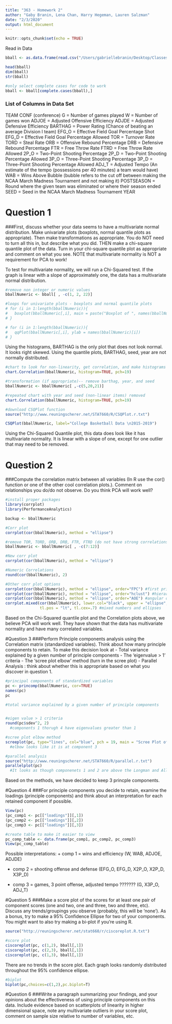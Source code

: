 ```yaml
---
title: "363 - Homework 2"
author: "Gaby Branin, Lena Chan, Harry Hegeman, Lauren Salzman"
date: "2/3/2020"
output: html_document
---
```


```r
knitr::opts_chunk$set(echo = TRUE)
```
Read in Data
```r
bball <- as.data.frame(read.csv("/Users/gabriellebranin/Desktop/Classes/Spring 2020/S&DS 363/college-basketball-dataset/cbb.csv", header = TRUE))

head(bball)
dim(bball)
str(bball)

#only select complete cases for code to work
bball <- bball[complete.cases(bball),]

```
### List of Columns in Data Set

TEAM
CONF (conference)
G = Number of games played
W = Number of games won
ADJOE = Adjusted Offensive Efficiency
ADJDE = Adjusted Defensive Efficiency
BARTHAG = Power Rating (Chance of beating an average Division I team)
EFG_O = Effective Field Goal Percentage Shot
EFG_D = Effective Field Goal Percentage Allowed
TOR = Turnover Rate
TORD = Steal Rate
ORB = Offensive Rebound Percentage
DRB = Defensive Rebound Percentage
FTR = Free Throw Rate
FTRD = Free Throw Rate Allowed
2P_O = Two-Point Shooting Percentage
2P_D = Two-Point Shooting Percentage Allowed
3P_O = Three-Point Shooting Percentage
3P_D = Three-Point Shooting Percentage Allowed
ADJ_T = Adjusted Tempo (An estimate of the tempo (possessions per 40 minutes) a team would have)
WAB = Wins Above Bubble (bubble refers to the cut off between making the NCAA March Madness Tournament and not making it)
POSTSEASON = Round where the given team was eliminated or where their season ended
SEED = Seed in the NCAA March Madness Tournament
YEAR


# Question 1
###First, discuss whether your data seems to have a multivariate normal distribution. Make univariate plots (boxplots, normal quantile plots as appropriate). Then make transformations as appropriate. You do NOT need to turn all this in, but describe what you did. THEN make a chi-square quantile plot of the data. Turn in your chi-square quantile plot as appropriate and comment on what you see. NOTE that multivariate normality is NOT a requirement for PCA to work!


To test for multivariate normality, we will run a Chi-Squared test. If the graph is linear with a slope of approximately one, the data has a multivariate normal distribution.

```r
#remove non integer or numeric values
bballNumeric <- bball[ , -c(1, 2, 22)]

#loops for univariate plots - boxplots and normal quantile plots
# for (i in 1:length(bballNumeric)){
#   boxplot(bballNumeric[,i], main = paste("Boxplot of ", names(bballNumeric)[i]))
# }

# for (i in 1:length(bballNumeric)){
#   qqPlot(bballNumeric[,i], ylab = names(bballNumeric)[i])
# }

```
Using the histograms, BARTHAG is the only plot that does not look normal. It looks right skewed. 
Using the quantile plots, BARTHAG, seed, year are not normally distributed.  

```r

#chart to look for non-linearity, get correlation, and make histograms at once
chart.Correlation(bballNumeric, histogram=TRUE, pch=19)

#transformation (if appropriate)-- remove barthag, year, and seed
bballNumeric <- bballNumeric[ ,-c(5,20,21)]

#repeated chart with year and seed (non-linear items) removed
chart.Correlation(bballNumeric, histogram=TRUE, pch=19)

#download CSQPlot function
source("http://www.reuningscherer.net/STAT660/R/CSQPlot.r.txt")

CSQPlot(bballNumeric, label="College Basketball Data \n2015-2019")

```
Using the Chi-Squared Quantile plot, this data does look like it has multivariate normality. It is linear with a slope of one, except for one outlier that may need to be removed. 


# Question 2
###Compute the correlation matrix between all variables (In R use the cor() function or one of the other cool correlation plots.). Comment on relationships you do/do not observe. Do you think PCA will work well?

```r
#install proper packages
library(corrplot)
library(PerformanceAnalytics)

backup <- bballNumeric

#Corr plot
corrplot(cor(bballNumeric), method = "ellipse")

#remove TOR, TORD, ORB, DRB, FTR, FTRD (do not have strong correlations in previous plot)
bballNumeric <- bballNumeric[ , -c(7:12)]

#New corr plot
corrplot(cor(bballNumeric), method = "ellipse")

#Numeric Correlations
round(cor(bballNumeric), 2)

#Other corr plot options
corrplot(cor(bballNumeric), method = "ellipse", order="FPC") #first principal component order
corrplot(cor(bballNumeric), method = "ellipse", order="hclust") #hierarchical clustering order
corrplot(cor(bballNumeric), method = "ellipse", order="AOE") #angular order of the eigenvectors
corrplot.mixed(cor(bballNumeric), lower.col="black", upper = "ellipse", tl.col = "black", number.cex=0.7, order = "AOE",
               tl.pos = "lt", tl.cex=.7) #mixed numbers and ellipses

```
Based on the Chi-Squared quantile plot and the Correlation plots above, we believe PCA will work well. They have shown that the data has multivariate normality and have many correlated variables. 


#Question 3
###Perform Principle components analysis using the Correlation matrix (standardized variables). Think about how many principle components to retain. To make this decision look at
  - Total variance explained by a given number of principle components
  - The ‘eigenvalue > 1’ criteria
  - The ‘scree plot elbow’ method (turn in the scree plot)
  - Parallel Analysis : think about whether this is appropriate based on what you
discover in question 1.

```r
#principal components of standardized variables
pc <- princomp(bballNumeric, cor=TRUE)
names(pc)
pc

#total variance explained by a given number of principle components


#eigen value > 1 criteria
round(pc$sdev^2, 2)
  #components 1 thorugh 4 have eigenvalues greater than 1

#scree plot elbow method
screeplot(pc, type="lines", col="blue", pch = 19, main = "Scree Plot of College Basketball Data")
  #elbow looks like it is at component 3

#parallel analysis
source("http://www.reuningscherer.net/STAT660/R/parallel.r.txt")
parallelplot(pc)
  #It looks as though componenets 1 and 2 are above the Longman and Allen methods. 3 is along the cusp.

```
Based on the methods, we have decided to keep 3 princple components.

#Question 4
###For principle components you decide to retain, examine the loadings (principle components) and think about an interpretation for each retained component if possible.

```r
View(pc)
(pc_comp1 <- pc[["loadings"]][,1])
(pc_comp2 <- pc[["loadings"]][,2])
(pc_comp3 <- pc[["loadings"]][,3])

#create table to make it easier to view
pc_comp_table <- data.frame(pc_comp1, pc_comp2, pc_comp3)
View(pc_comp_table)

```
Possible interpretations:
  + comp 1 = wins and efficiency (W, WAB, ADJOE, ADJDE)
  
  + comp 2 = shooting offense and defense (EFG_O, EFG_D, X2P_O, X2P_D, X3P_D)
  
  + comp 3 = games, 3 point offense, adjusted tempo ??????? (G, X3P_O, ADJ_T)

#Question 5
###Make a score plot of the scores for at least one pair of component scores (one and two, one and three, two and three, etc). Discuss any trends/groupings you observe (probably, this will be ‘none’). As a bonus, try to make a 95% Confidence Ellipse for two of your components. You might want to also try making a bi-plot if you’re using R.

```r
source("http://reuningscherer.net/stat660/r/ciscoreplot.R.txt")

#score plot
ciscoreplot(pc, c(1,2), bball[,1])
ciscoreplot(pc, c(2,3), bball[,1])
ciscoreplot(pc, c(1,3), bball[,1])

```
There are no trends in the score plot. Each graph looks randomly distributed throughout the 95% confidence ellipse.

```r

#biplot
biplot(pc,choices=c(1,2),pc.biplot=T)

```


#Question 6
###Write a paragraph summarizing your findings, and your opinions about the effectiveness of using principle components on this data. Include evidence based on scatterplots of linearity in higher dimensional space, note any multivariate outliers in your score plot, comment on sample size relative to number of variables, etc.


